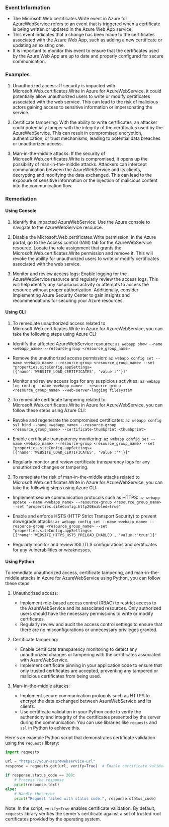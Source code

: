 
### Event Information

- The Microsoft.Web.certificates.Write event in Azure for AzureWebService refers to an event that is triggered when a certificate is being written or updated in the Azure Web App service.
- This event indicates that a change has been made to the certificates associated with the Azure Web App, such as adding a new certificate or updating an existing one.
- It is important to monitor this event to ensure that the certificates used by the Azure Web App are up to date and properly configured for secure communication.


### Examples

1. Unauthorized access: If security is impacted with Microsoft.Web.certificates.Write in Azure for AzureWebService, it could potentially allow unauthorized users to write or modify certificates associated with the web service. This can lead to the risk of malicious actors gaining access to sensitive information or impersonating the service.

2. Certificate tampering: With the ability to write certificates, an attacker could potentially tamper with the integrity of the certificates used by the AzureWebService. This can result in compromised encryption, authentication, or trust mechanisms, leading to potential data breaches or unauthorized access.

3. Man-in-the-middle attacks: If the security of Microsoft.Web.certificates.Write is compromised, it opens up the possibility of man-in-the-middle attacks. Attackers can intercept communication between the AzureWebService and its clients, decrypting and modifying the data exchanged. This can lead to the exposure of sensitive information or the injection of malicious content into the communication flow.

### Remediation

#### Using Console

1. Identify the impacted AzureWebService: Use the Azure console to navigate to the AzureWebService resource.

2. Disable the Microsoft.Web.certificates.Write permission: In the Azure portal, go to the Access control (IAM) tab for the AzureWebService resource. Locate the role assignment that grants the Microsoft.Web.certificates.Write permission and remove it. This will revoke the ability for unauthorized users to write or modify certificates associated with the web service.

3. Monitor and review access logs: Enable logging for the AzureWebService resource and regularly review the access logs. This will help identify any suspicious activity or attempts to access the resource without proper authorization. Additionally, consider implementing Azure Security Center to gain insights and recommendations for securing your Azure resources.

#### Using CLI

1. To remediate unauthorized access related to Microsoft.Web.certificates.Write in Azure for AzureWebService, you can take the following steps using Azure CLI:

- Identify the affected AzureWebService resource: `az webapp show --name <webapp_name> --resource-group <resource_group_name>`

- Remove the unauthorized access permission: `az webapp config set --name <webapp_name> --resource-group <resource_group_name> --set "properties.siteConfig.appSettings=[{'name':'WEBSITE_LOAD_CERTIFICATES', 'value':''}]"`
  
- Monitor and review access logs for any suspicious activities: `az webapp log config --name <webapp_name> --resource-group <resource_group_name> --web-server-logging filesystem`

2. To remediate certificate tampering related to Microsoft.Web.certificates.Write in Azure for AzureWebService, you can follow these steps using Azure CLI:

- Revoke and regenerate the compromised certificates: `az webapp config ssl bind --name <webapp_name> --resource-group <resource_group_name> --certificate-thumbprint <thumbprint>`

- Enable certificate transparency monitoring: `az webapp config set --name <webapp_name> --resource-group <resource_group_name> --set "properties.siteConfig.appSettings=[{'name':'WEBSITE_LOAD_CERTIFICATES', 'value':'*'}]"`

- Regularly monitor and review certificate transparency logs for any unauthorized changes or tampering.

3. To remediate the risk of man-in-the-middle attacks related to Microsoft.Web.certificates.Write in Azure for AzureWebService, you can take the following steps using Azure CLI:

- Implement secure communication protocols such as HTTPS: `az webapp update --name <webapp_name> --resource-group <resource_group_name> --set "properties.siteConfig.http20Enabled=true"`

- Enable and enforce HSTS (HTTP Strict Transport Security) to prevent downgrade attacks: `az webapp config set --name <webapp_name> --resource-group <resource_group_name> --set "properties.siteConfig.appSettings=[{'name':'WEBSITE_HTTPS_HSTS_PRELOAD_ENABLED', 'value':'true'}]"`

- Regularly monitor and review SSL/TLS configurations and certificates for any vulnerabilities or weaknesses.

#### Using Python

To remediate unauthorized access, certificate tampering, and man-in-the-middle attacks in Azure for AzureWebService using Python, you can follow these steps:

1. Unauthorized access:
   - Implement role-based access control (RBAC) to restrict access to the AzureWebService and its associated resources. Only authorized users should have the necessary permissions to write or modify certificates.
   - Regularly review and audit the access control settings to ensure that there are no misconfigurations or unnecessary privileges granted.

2. Certificate tampering:
   - Enable certificate transparency monitoring to detect any unauthorized changes or tampering with the certificates associated with AzureWebService.
   - Implement certificate pinning in your application code to ensure that only trusted certificates are accepted, preventing any tampered or malicious certificates from being used.

3. Man-in-the-middle attacks:
   - Implement secure communication protocols such as HTTPS to encrypt the data exchanged between AzureWebService and its clients.
   - Use certificate validation in your Python code to verify the authenticity and integrity of the certificates presented by the server during the communication. You can use libraries like `requests` and `ssl` in Python to achieve this.

Here's an example Python script that demonstrates certificate validation using the `requests` library:

```python
import requests

url = "https://your-azurewebservice-url"
response = requests.get(url, verify=True)  # Enable certificate validation

if response.status_code == 200:
    # Process the response
    print(response.text)
else:
    # Handle the error
    print("Request failed with status code:", response.status_code)
```

Note: In the script, `verify=True` enables certificate validation. By default, `requests` library verifies the server's certificate against a set of trusted root certificates provided by the operating system.

